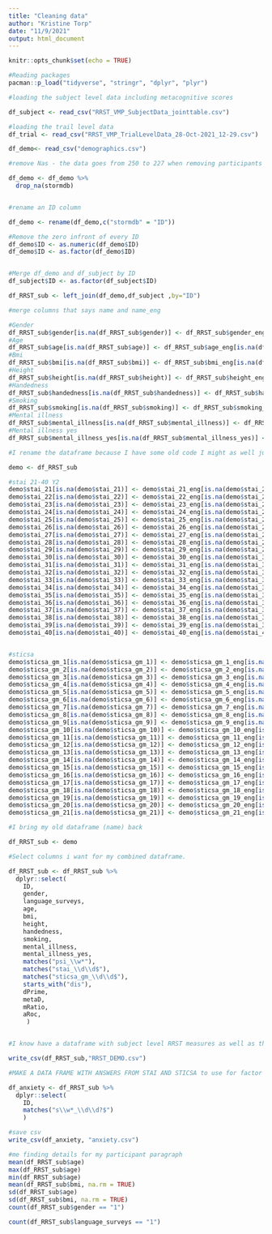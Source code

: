 ```yaml
---
title: "Cleaning data"
author: "Kristine Torp"
date: "11/9/2021"
output: html_document
---
```


```r
knitr::opts_chunk$set(echo = TRUE)
```

```r
#Reading packages 
pacman::p_load("tidyverse", "stringr", "dplyr", "plyr")
```


```r
#loading the subject level data including metacognitive scores 

df_subject <- read_csv("RRST_VMP_SubjectData_jointtable.csv")

#loading the trail level data 
df_trial <- read_csv("RRST_VMP_TrialLevelData_28-Oct-2021_12-29.csv")

df_demo<- read_csv("demographics.csv") 

#remove Nas - the data goes from 250 to 227 when removing participants with no ID

df_demo <- df_demo %>%
  drop_na(stormdb)


#rename an ID column 

df_demo <- rename(df_demo,c("stormdb" = "ID"))

#Remove the zero infront of every ID
df_demo$ID <- as.numeric(df_demo$ID)
df_demo$ID <- as.factor(df_demo$ID)


#Merge df_demo and df_subject by ID 
df_subject$ID <- as.factor(df_subject$ID)

df_RRST_sub <- left_join(df_demo,df_subject ,by="ID")

#merge columns that says name and name_eng

#Gender 
df_RRST_sub$gender[is.na(df_RRST_sub$gender)] <- df_RRST_sub$gender_eng[is.na(df_RRST_sub$gender)]
#Age
df_RRST_sub$age[is.na(df_RRST_sub$age)] <- df_RRST_sub$age_eng[is.na(df_RRST_sub$age)]
#Bmi
df_RRST_sub$bmi[is.na(df_RRST_sub$bmi)] <- df_RRST_sub$bmi_eng[is.na(df_RRST_sub$bmi)]
#Height
df_RRST_sub$height[is.na(df_RRST_sub$height)] <- df_RRST_sub$height_eng[is.na(df_RRST_sub$height)]
#Handedness
df_RRST_sub$handedness[is.na(df_RRST_sub$handedness)] <- df_RRST_sub$handedness_eng[is.na(df_RRST_sub$handedness)]
#Smoking
df_RRST_sub$smoking[is.na(df_RRST_sub$smoking)] <- df_RRST_sub$smoking_eng[is.na(df_RRST_sub$smoking)]
#Mental illness
df_RRST_sub$mental_illness[is.na(df_RRST_sub$mental_illness)] <- df_RRST_sub$mental_illness_eng[is.na(df_RRST_sub$mental_illness)]
#Mental illness yes 
df_RRST_sub$mental_illness_yes[is.na(df_RRST_sub$mental_illness_yes)] <- df_RRST_sub$mental_illness_yes_eng[is.na(df_RRST_sub$mental_illness_yes)]

#I rename the dataframe because I have some old code I might as well just use 

demo <- df_RRST_sub

#stai 21-40 Y2
demo$stai_21[is.na(demo$stai_21)] <- demo$stai_21_eng[is.na(demo$stai_21)]
demo$stai_22[is.na(demo$stai_22)] <- demo$stai_22_eng[is.na(demo$stai_22)]
demo$stai_23[is.na(demo$stai_23)] <- demo$stai_23_eng[is.na(demo$stai_23)]
demo$stai_24[is.na(demo$stai_24)] <- demo$stai_24_eng[is.na(demo$stai_24)]
demo$stai_25[is.na(demo$stai_25)] <- demo$stai_25_eng[is.na(demo$stai_25)]
demo$stai_26[is.na(demo$stai_26)] <- demo$stai_26_eng[is.na(demo$stai_26)]
demo$stai_27[is.na(demo$stai_27)] <- demo$stai_27_eng[is.na(demo$stai_27)]
demo$stai_28[is.na(demo$stai_28)] <- demo$stai_28_eng[is.na(demo$stai_28)]
demo$stai_29[is.na(demo$stai_29)] <- demo$stai_29_eng[is.na(demo$stai_29)]
demo$stai_30[is.na(demo$stai_30)] <- demo$stai_30_eng[is.na(demo$stai_30)]
demo$stai_31[is.na(demo$stai_31)] <- demo$stai_31_eng[is.na(demo$stai_31)]
demo$stai_32[is.na(demo$stai_32)] <- demo$stai_32_eng[is.na(demo$stai_32)]
demo$stai_33[is.na(demo$stai_33)] <- demo$stai_33_eng[is.na(demo$stai_33)]
demo$stai_34[is.na(demo$stai_34)] <- demo$stai_34_eng[is.na(demo$stai_34)]
demo$stai_35[is.na(demo$stai_35)] <- demo$stai_35_eng[is.na(demo$stai_35)]
demo$stai_36[is.na(demo$stai_36)] <- demo$stai_36_eng[is.na(demo$stai_36)]
demo$stai_37[is.na(demo$stai_37)] <- demo$stai_37_eng[is.na(demo$stai_37)]
demo$stai_38[is.na(demo$stai_38)] <- demo$stai_38_eng[is.na(demo$stai_38)]
demo$stai_39[is.na(demo$stai_39)] <- demo$stai_39_eng[is.na(demo$stai_39)]
demo$stai_40[is.na(demo$stai_40)] <- demo$stai_40_eng[is.na(demo$stai_40)]


#sticsa
demo$sticsa_gm_1[is.na(demo$sticsa_gm_1)] <- demo$sticsa_gm_1_eng[is.na(demo$sticsa_gm_1)]
demo$sticsa_gm_2[is.na(demo$sticsa_gm_2)] <- demo$sticsa_gm_2_eng[is.na(demo$sticsa_gm_2)]
demo$sticsa_gm_3[is.na(demo$sticsa_gm_3)] <- demo$sticsa_gm_3_eng[is.na(demo$sticsa_gm_3)]
demo$sticsa_gm_4[is.na(demo$sticsa_gm_4)] <- demo$sticsa_gm_4_eng[is.na(demo$sticsa_gm_4)]
demo$sticsa_gm_5[is.na(demo$sticsa_gm_5)] <- demo$sticsa_gm_5_eng[is.na(demo$sticsa_gm_5)]
demo$sticsa_gm_6[is.na(demo$sticsa_gm_6)] <- demo$sticsa_gm_6_eng[is.na(demo$sticsa_gm_6)]
demo$sticsa_gm_7[is.na(demo$sticsa_gm_7)] <- demo$sticsa_gm_7_eng[is.na(demo$sticsa_gm_7)]
demo$sticsa_gm_8[is.na(demo$sticsa_gm_8)] <- demo$sticsa_gm_8_eng[is.na(demo$sticsa_gm_8)]
demo$sticsa_gm_9[is.na(demo$sticsa_gm_9)] <- demo$sticsa_gm_9_eng[is.na(demo$sticsa_gm_9)]
demo$sticsa_gm_10[is.na(demo$sticsa_gm_10)] <- demo$sticsa_gm_10_eng[is.na(demo$sticsa_gm_10)]
demo$sticsa_gm_11[is.na(demo$sticsa_gm_11)] <- demo$sticsa_gm_11_eng[is.na(demo$sticsa_gm_11)]
demo$sticsa_gm_12[is.na(demo$sticsa_gm_12)] <- demo$sticsa_gm_12_eng[is.na(demo$sticsa_gm_12)]
demo$sticsa_gm_13[is.na(demo$sticsa_gm_13)] <- demo$sticsa_gm_13_eng[is.na(demo$sticsa_gm_13)]
demo$sticsa_gm_14[is.na(demo$sticsa_gm_14)] <- demo$sticsa_gm_14_eng[is.na(demo$sticsa_gm_14)]
demo$sticsa_gm_15[is.na(demo$sticsa_gm_15)] <- demo$sticsa_gm_15_eng[is.na(demo$sticsa_gm_15)]
demo$sticsa_gm_16[is.na(demo$sticsa_gm_16)] <- demo$sticsa_gm_16_eng[is.na(demo$sticsa_gm_16)]
demo$sticsa_gm_17[is.na(demo$sticsa_gm_17)] <- demo$sticsa_gm_17_eng[is.na(demo$sticsa_gm_17)]
demo$sticsa_gm_18[is.na(demo$sticsa_gm_18)] <- demo$sticsa_gm_18_eng[is.na(demo$sticsa_gm_18)]
demo$sticsa_gm_19[is.na(demo$sticsa_gm_19)] <- demo$sticsa_gm_19_eng[is.na(demo$sticsa_gm_19)]
demo$sticsa_gm_20[is.na(demo$sticsa_gm_20)] <- demo$sticsa_gm_20_eng[is.na(demo$sticsa_gm_20)]
demo$sticsa_gm_21[is.na(demo$sticsa_gm_21)] <- demo$sticsa_gm_21_eng[is.na(demo$sticsa_gm_21)]

#I bring my old dataframe (name) back

df_RRST_sub <- demo

#Select columns i want for my combined dataframe. 

df_RRST_sub <- df_RRST_sub %>%
  dplyr::select(
    ID,
    gender,
    language_surveys,
    age,
    bmi,
    height,
    handedness,
    smoking,
    mental_illness,
    mental_illness_yes,
    matches("psi_\\w*"),
    matches("stai_\\d\\d$"),
    matches("sticsa_gm_\\d\\d$"),
    starts_with("dis"),
    dPrime,
    metaD,
    mRatio,
    aRoc,
     )


#I know have a dataframe with subject level RRST measures as well as their demographic information and anxiety questionaire scores. 

write_csv(df_RRST_sub,"RRST_DEMO.csv")

#MAKE A DATA FRAME WITH ANSWERS FROM STAI AND STICSA to use for factor analysis. 

df_anxiety <- df_RRST_sub %>% 
  dplyr::select(
    ID,
    matches("s\\w*_\\d\\d?$")
    )

#save csv
write_csv(df_anxiety, "anxiety.csv") 
```


```r
#me finding details for my participant paragraph 
mean(df_RRST_sub$age)
max(df_RRST_sub$age)
min(df_RRST_sub$age)
mean(df_RRST_sub$bmi, na.rm = TRUE)
sd(df_RRST_sub$age)
sd(df_RRST_sub$bmi, na.rm = TRUE)
count(df_RRST_sub$gender == "1")

count(df_RRST_sub$language_surveys == "1")
```

